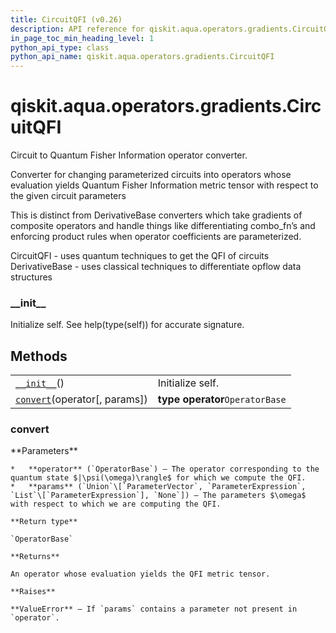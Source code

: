 ```yaml
---
title: CircuitQFI (v0.26)
description: API reference for qiskit.aqua.operators.gradients.CircuitQFI in qiskit v0.26
in_page_toc_min_heading_level: 1
python_api_type: class
python_api_name: qiskit.aqua.operators.gradients.CircuitQFI
---
```


<span id="qiskit-aqua-operators-gradients-circuitqfi" />

# qiskit.aqua.operators.gradients.CircuitQFI

<Class id="qiskit.aqua.operators.gradients.CircuitQFI" isDedicatedPage={true} github="https://github.com/qiskit-community/qiskit-aqua/tree/stable/0.9/qiskit/aqua/operators/gradients/circuit_qfis/circuit_qfi.py" signature="CircuitQFI" modifiers="class">
  Circuit to Quantum Fisher Information operator converter.

  Converter for changing parameterized circuits into operators whose evaluation yields Quantum Fisher Information metric tensor with respect to the given circuit parameters

  This is distinct from DerivativeBase converters which take gradients of composite operators and handle things like differentiating combo\_fn’s and enforcing product rules when operator coefficients are parameterized.

  CircuitQFI - uses quantum techniques to get the QFI of circuits DerivativeBase - uses classical techniques to differentiate opflow data structures

  ### \_\_init\_\_

  <Function id="qiskit.aqua.operators.gradients.CircuitQFI.__init__" signature="__init__()">
    Initialize self. See help(type(self)) for accurate signature.
  </Function>

  ## Methods

  |                                                                                                                                            |                                 |
  | ------------------------------------------------------------------------------------------------------------------------------------------ | ------------------------------- |
  | [`__init__`](#qiskit.aqua.operators.gradients.CircuitQFI.__init__ "qiskit.aqua.operators.gradients.CircuitQFI.__init__")()                 | Initialize self.                |
  | [`convert`](#qiskit.aqua.operators.gradients.CircuitQFI.convert "qiskit.aqua.operators.gradients.CircuitQFI.convert")(operator\[, params]) | **type operator**`OperatorBase` |

  ### convert

  <Function id="qiskit.aqua.operators.gradients.CircuitQFI.convert" signature="convert(operator, params=None)" modifiers="abstract">
    **Parameters**

    *   **operator** (`OperatorBase`) – The operator corresponding to the quantum state $|\psi(\omega)\rangle$ for which we compute the QFI.
    *   **params** (`Union`\[`ParameterVector`, `ParameterExpression`, `List`\[`ParameterExpression`], `None`]) – The parameters $\omega$ with respect to which we are computing the QFI.

    **Return type**

    `OperatorBase`

    **Returns**

    An operator whose evaluation yields the QFI metric tensor.

    **Raises**

    **ValueError** – If `params` contains a parameter not present in `operator`.
  </Function>
</Class>

